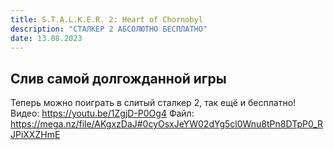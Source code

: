 ```yaml
---
title: S.T.A.L.K.E.R. 2: Heart of Chornobyl
description: "СТАЛКЕР 2 АБСОЛЮТНО БЕСПЛАТНО"
date: 13.08.2023
---
```


## Слив самой долгожданной игры
Теперь можно поиграть в слитый сталкер 2, так ещё и бесплатно!
Видео: https://youtu.be/1ZgjD-P0Og4
Файл: https://mega.nz/file/AKgxzDaJ#0cyOsxJeYW02dYg5cl0Wnu8tPn8DTpP0_RJPiXXZHmE
